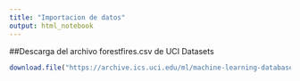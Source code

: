 ```yaml
---
title: "Importacion de datos"
output: html_notebook
---
```


##Descarga del archivo forestfires.csv de UCI Datasets
```r
download.file("https://archive.ics.uci.edu/ml/machine-learning-databases/forest-fires/forestfires.csv", destfile = "/home/rstudio/ProyectoFinal/dataset/forestfires.csv")
```


